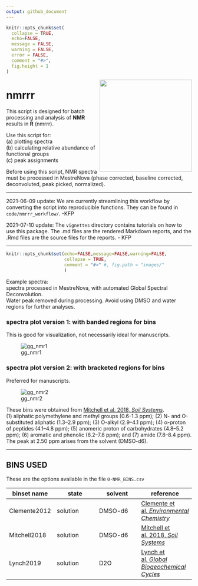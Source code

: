 ```yaml
---
output: github_document
---
```


```r
knitr::opts_chunk$set(
  collapse = TRUE,
  echo=FALSE,
  message = FALSE,
  warning = FALSE,
  error = FALSE,
  comment = "#>",
  fig.height = 1
)
```


<img align="right" heignt = "250" width = "250" src="images/nmr_hex.png">  


# nmrrr

This script is designed for batch processing and analysis of **NMR r**esults in **R** (nmrrr).    

Use this script for:  
(a) plotting spectra  
(b) calculating relative abundance of functional groups  
(c) peak assignments  

Before using this script, NMR spectra must  be processed in MestreNova (phase corrected, baseline corrected, deconvoluted, peak picked, normalized).  

----

2021-06-09 update: We are currently streamlining this workflow by converting the script into reproducible functions. They can be found in `code/nmrrr_workflow/`. -KFP

2021-07-10 update: The `vignettes` directory contains tutorials on how to use this package. The .md files are the rendered Markdown reports, and the .Rmd files are the source files for the reports. - KFP

----


```r
knitr::opts_chunk$set(echo=FALSE,message=FALSE,warning=FALSE,
                      collapse = TRUE,
                      comment = "#>" #, fig.path = "images/"
                      )
```

Example spectra:  
spectra processed in MestreNova, with automated Global Spectral Deconvolution.   
Water peak removed during processing. Avoid using DMSO and water regions for further analyses.  


### spectra plot version 1: with banded regions for bins
This is good for visualization, not necessarily ideal for manuscripts.  

![gg_nmr1](images/spectra_1.png)

### spectra plot version 2: with bracketed regions for bins
Preferred for manuscripts.  

![gg_nmr2](images/spectra_2.png)

These bins were obtained from [Mitchell et al. 2018, *Soil Systems*](https://doi.org/10.3390/soils2010008).  
(1) aliphatic polymethylene and methyl groups (0.6-1.3 ppm); (2) N- and O-substituted aliphatic (1.3–2.9 ppm); (3) O-alkyl (2.9–4.1 ppm); (4) α-proton of peptides (4.1–4.8 ppm); (5) anomeric proton of carbohydrates (4.8–5.2 ppm); (6) aromatic and phenolic (6.2–7.8 ppm); and (7) amide (7.8–8.4 ppm). The peak at 2.50 ppm arises from the solvent (DMSO-d6).  


----

## BINS USED  
These are the options available in the file `0-NMR_BINS.csv`  


| binset name | state| solvent | reference |
|----|----|----|----|
|Clemente2012| solution| DMSO-d6| [Clemente et al. *Environmental Chemistry*](https://doi.org/10.1071/EN11096) |
|Mitchell2018| solution|DMSO-d6| [Mitchell et al. 2018, *Soil Systems*](https://doi.org/10.3390/soils2010008)|
|Lynch2019| solution| D2O| [Lynch et al. *Global Biogeochemical Cycles*](https://doi.org/10.1029/2018GB006030)|
